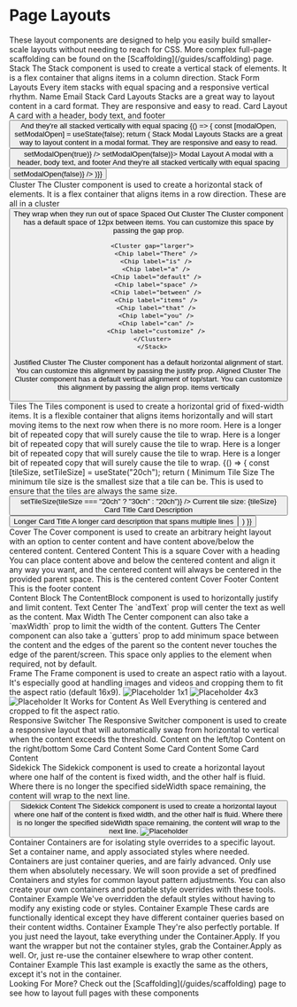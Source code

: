 

<Meta title="Guides/Layouts" />

# Page Layouts

<Stack>
  <Text>These layout components are designed to help you easily build smaller-scale layouts without needing to reach for CSS.  </Text>
  <Text>More complex full-page scaffolding can be found on the [Scaffolding](/guides/scaffolding) page.  </Text>
</Stack>
<Stack gap="largest">
<section>
<Stack>
<Canvas>
  <Stack>
    <Heading level={1}>Stack</Heading>
    <Text>The Stack component is used to create a vertical stack of elements. It is a flex container that aligns items in a column direction.</Text>
  </Stack>
</Canvas>
<Canvas>
  <Stack>
    <Heading level={2}>Stack Form Layouts</Heading>
    <Text>Every item stacks with equal spacing and a responsive vertical rhythm.</Text>
    <Stack>
      <FormFieldLabel external>Name</FormFieldLabel>
      <InputText label="Name" />
      <FormFieldLabel external>Email</FormFieldLabel>
      <InputText label="Email" />
    </Stack>
  </Stack>
</Canvas>
<Canvas>

  <Stack>
    <Heading level={2}>Stack Card Layouts</Heading>
    <Text>Stacks are a great way to layout content in a card format. They are responsive and easy to read.</Text>
    <Cluster>
      <Card elevation="base">
        <Box padding="base">
          <Stack>
            <Heading level={3}>Card Layout</Heading>
            <Text>A card with a header, body text, and footer</Text>
            <Button label="Button" />
            <Text>And they're all stacked vertically</Text>
            <Text>with equal spacing</Text>
          </Stack>
        </Box>
      </Card>
    </Cluster>
  </Stack>
  
</Canvas>
<Story>
  {() => {
    const [modalOpen, setModalOpen] = useState(false);
    return (
  <Canvas>
  <Stack>
    <Heading level={2}>Stack Modal Layouts</Heading>
    <Text>Stacks are a great way to layout content in a modal format. They are responsive and easy to read.</Text>
    <Button label="Open Modal" onClick={() => setModalOpen(true)} />
    <Modal open={modalOpen} onRequestClose={() => setModalOpen(false)}>
    <Box padding="base">
      <Stack>
        <Heading level={3}>Modal Layout</Heading>
        <Text>A modal with a header, body text, and footer</Text>
        <Text>And they're all stacked vertically with equal spacing</Text>
        <Button label="Close the Modal" onClick={() => setModalOpen(false)} />
      </Stack>  
    </Box>
    </Modal>
    </Stack>
  </Canvas>
  )}}
</Story>

</Stack>
</section>
<section>
<Stack>
<Canvas>
  <Stack>
    <Heading level={1}>Cluster</Heading>
    <Text>The Cluster component is used to create a horizontal stack of elements. It is a flex container that aligns items in a row direction.</Text>
    <Cluster>
      <Chip label="Cluster Chip" />
      <Heading level={5}>These are all in a cluster</Heading>
      <Button label="Clustered items have variable widths" />
      <Text>They wrap when they run out of space</Text>
      </Cluster>
  </Stack>
</Canvas>
<Canvas>
  <Stack>
    <Heading level={2}>Spaced Out Cluster</Heading>
    <Text>The Cluster component has a default space of 12px between items. You can customize this space by passing the gap prop.</Text>

      <Cluster gap="larger">
        <Chip label="There" />
        <Chip label="is" />
        <Chip label="a" />
        <Chip label="default" />
        <Chip label="space" />
        <Chip label="between" />
        <Chip label="items" />
        <Chip label="that" />
        <Chip label="you" />
        <Chip label="can" />
        <Chip label="customize" />
      </Cluster>
      </Stack>

</Canvas>
<Canvas>
<Stack>
  <Typography size="largest" align="end" fontWeight="bold">Justified Cluster</Typography>
  <Text align="end">The Cluster component has a default horizontal alignment of start. You can customize this alignment by passing the justify prop.</Text>
  <Cluster justify="end">
        <Chip label="You" />
        <Chip label="can" />
        <Chip label="justify" />
        <Chip label="the items" />
        <Chip label="in the cluster" />
        <Chip label="horizontally" />
      </Cluster>
</Stack>
</Canvas>
<Canvas>
  <Stack>
  <Heading level={2}>Aligned Cluster</Heading>
  <Text>The Cluster component has a default vertical alignment of top/start. You can customize this alignment by passing the align prop.</Text>
  <Cluster align="center">
        <Chip label="You can also align" />
          <Text>  
            items vertically
          </Text>
          <div style={{ height: "100px", backgroundColor: "var(--color-surface--background)", width:200 }}>
          &nbsp;
          </div>
      </Cluster>
  </Stack>
  </Canvas>
</Stack>
</section>
<section>
<Stack>
<Canvas>
   <Stack>
  <Heading level={1}>Tiles</Heading>
    <Text>The Tiles component is used to create a horizontal grid of fixed-width items. 
    It is a flexible container that aligns items horizontally and will start moving items to the next row when there is no more room.</Text>
  <Tiles minSize="15ch" gap="12px">
    <Text>Here is a longer bit of repeated copy that will surely cause the tile to wrap.</Text>
    <Text>Here is a longer bit of repeated copy that will surely cause the tile to wrap.</Text>
    <Text>Here is a longer bit of repeated copy that will surely cause the tile to wrap.</Text>
    <Text>Here is a longer bit of repeated copy that will surely cause the tile to wrap.</Text>
  </Tiles>
  </Stack>
</Canvas>
<Story>
{() => {
  const [tileSize, setTileSize] = useState("20ch");
  return (
  <Canvas>
  <Stack>
  <Heading level={2}>Minimum Tile Size</Heading>
    <Text>The minimum tile size is the smallest size that a tile can be. This is used to ensure that the tiles are always the same size.</Text>
    <Cluster align="center">
      <Button label="Change the size of the tiles" onClick={() => setTileSize(tileSize === "20ch" ? "30ch" : "20ch")} />
      <Text>Current tile size: {tileSize}</Text>
    </Cluster>
  <Tiles minSize={tileSize} gap="12px">
    <Card elevation="base">
      <Box padding="base" borderWidth="0px">
        <Stack>
          <Heading level={2}>Card Title</Heading>
          <Text>Card Description</Text>
          <Button label="Card Button" />
        </Stack>
      </Box>
    </Card>
    <Card elevation="base">
      <Box padding="base" borderWidth="0px">
        <Stack>
          <Heading level={2}>Longer Card Title</Heading>
          <Text>A longer card description that spans multiple lines</Text>
          <Button label="Card Button" />
        </Stack>
      </Box>
    </Card>
  </Tiles>
  </Stack>
  </Canvas>
  )
}}
</Story>
</Stack>
</section>
<section>
<Stack>
<Canvas>
  <Stack>
    <Heading level={1}>Cover</Heading>
    <Text>The Cover component is used to create an arbitrary height layout with an option to center content and have content above/below the centered content.</Text>
    <Cover minHeight="30vh">
      <Cover.Center>
        <Box padding="base" background="surface--background">
        <Stack>
        <Heading level={2}>Centered Content</Heading>
        <Box colorSurface="color-text" colorInverse="color-surface" invert>
            <Text>This is a square</Text>
        </Box>
        </Stack>
      </Box>
      </Cover.Center>
    </Cover>
  </Stack>
  </Canvas>
  <Canvas>
    <Cover minHeight="40vh">
      <Stack>
        <Heading level={2}>Cover with a heading</Heading>
        <Text>You can place content above and below the centered content and align it any way you want, and the centered content will always be centered in the provided parent space.</Text>
      </Stack>
      <Cover.Center>
        <Box background="color-surface--background">
          <Text>This is the centered content</Text>
        </Box>
      </Cover.Center>
        <Box background="color-surface--background">
        <Stack>
          <Heading level={2}>Cover Footer Content</Heading>
          <Text>This is the footer content</Text>
        </Stack>
      </Box>
    </Cover>
  </Canvas>
  </Stack>
</section>
<section>
<Stack>
  <Canvas>
      <ContentBlock maxWidth="100%">
      <Stack>
        <Heading level={1}>Content Block</Heading>
        <Text>The ContentBlock component is used to horizontally justify and limit content.</Text>
      </Stack>
      </ContentBlock>
  </Canvas>
 <Canvas>
      <ContentBlock maxWidth="300px" justify="center" andText>
      <Stack>
      <Heading level={1}>Text Center</Heading>
      <Text>The `andText` prop will center the text as well as the content.</Text>
      </Stack>
      </ContentBlock>
  </Canvas>
  <Canvas>
    <ContentBlock maxWidth="200px">
      <Stack>
        <Heading level={2}>Max Width</Heading>
        <Text>The Center component can also take a `maxWidth` prop to limit the width of the content.</Text>
      </Stack>  
    </ContentBlock>
  </Canvas>
  <Canvas>
    <ContentBlock gutters="largest">
      <Stack>
        <Heading level={2}>Gutters</Heading>
        <Text>The Center component can also take a `gutters` prop to add minimum space between the content and the edges of the parent so the content never touches the edge of the parent/screen. This space only applies to the element when required, not by default.</Text>
      </Stack>
    </ContentBlock>
   
  </Canvas>
  
</Stack>
</section>
<section>
<Stack>
 <Canvas>
  <Stack>
  <Heading level={1}>Frame</Heading>
  <Text>The Frame component is used to create an aspect ratio with a layout. It's especially good at handling images and videos and cropping them to fit the aspect ratio (default 16x9).</Text>
  <Frame>
    <img src="/img_collage.jpg" alt="Placeholder" />
  </Frame>
 
  </Stack>
  </Canvas>
  <Canvas>
    <Stack>
      <Heading level={2}>1x1</Heading>
        <Frame aspectX={1} aspectY={1}>
          <img src="/img_collage.jpg" alt="Placeholder" />
        </Frame>
    </Stack>
  </Canvas>
<Canvas>
    <Stack>
      <Heading level={2}>4x3</Heading>
        <Frame aspectX={4} aspectY={3}>
          <img src="/img_collage.jpg" alt="Placeholder" />
        </Frame>
    </Stack>
  </Canvas>
  <Canvas>
 <Frame>
    <Cover>
      <Heading level={2}>It Works for Content As Well</Heading>
      <Text>Everything is centered and cropped to fit the aspect ratio.</Text>
    </Cover>
  </Frame>
  </Canvas>
  </Stack>
</section>
<section>
<Stack>
<Canvas>
  <Stack>
    <Heading level={1}>Responsive Switcher</Heading>
    <Text>The Responsive Switcher component is used to create a responsive layout that will automatically swap from horizontal to vertical when the content exceeds the threshold.</Text>
    <ResponsiveSwitcher threshold="60ch" gap="12px" limit={2}>
      <Box padding="base" background="surface--background">
          <Heading level={3}>Content on the left/top</Heading>
      </Box>
      <Box padding="base" background="surface--background">
        <Heading level={3}>Content on the right/bottom</Heading>
      </Box>
    </ResponsiveSwitcher>
  </Stack>
  </Canvas>
  <Canvas>
      <ResponsiveSwitcher threshold="50ch" limit={3}>
      <Card elevation="base">
          <Box padding="base">
          <Heading level={3}>Some Card Content</Heading>
        </Box>
      </Card>
       <Card elevation="base">
        <Box padding="base">
          <Heading level={3}>Some Card Content</Heading>
        </Box>
      </Card>
      <Card elevation="base">
        <Box padding="base">
          <Heading level={3}>Some Card Content</Heading>
        </Box>
      </Card>
      </ResponsiveSwitcher>
  </Canvas>
</Stack>
</section>
<section>

<Stack> 
<Canvas>
  <Stack>
  <Heading level={1}>Sidekick</Heading>
  <Text>The Sidekick component is used to create a horizontal layout where one half of the content is fixed width, and the other half is fluid. Where there is no longer the specified sideWidth space remaining, the content will wrap to the next line.</Text>
  <SideKick sideWidth="120px" contentMinWidth="60%">
      <InputText placeholder="Sidekick Input" />
      <Button label="Sidekick Button" />
    </SideKick>
  </Stack>
  </Canvas>
  <Canvas>
    <SideKick sideWidth="60%" contentMinWidth="200px">
      <Cover>
        <Cover.Center>
        <Stack>
        <Heading level={2}>Sidekick Content</Heading>
        <Text>The Sidekick component is used to create a horizontal layout where one half of the content is fixed width, and the other half is fluid. Where there is no longer the specified sideWidth space remaining, the content will wrap to the next line.</Text>
        </Stack>
        </Cover.Center>
        </Cover>
      <Frame aspectX={9} aspectY={16}>
         <img src="/img_collage.jpg" alt="Placeholder" />
      </Frame>
    </SideKick>
  </Canvas>
</Stack>
</section>
<section>
<Stack>
     <Stack>
     <Heading level={1}>Container</Heading>
      <Text>Containers are for isolating style overrides to a specific layout. Set a container name, and apply associated styles where needed.</Text>
     <Text>Containers are just container queries, and are fairly advanced. Only use them when absolutely necessary.</Text>
     <Text>We will soon provide a set of predfined Containers and styles for common layout pattern adjustments.</Text>
     <Text>You can also create your own containers and portable style overrides with these tools.</Text>
     </Stack>
    <Container name="container-items">
    <ContentBlock maxWidth="1280px" align="left">
      <Stack>
        <Container.Apply className={styles.item}>
          <Card>
            <Box padding="base">
              <Stack>
                <Heading level={1}>Container Example</Heading>
                <Text>We've overridden the default styles without having to modify any existing code or styles.</Text>
              </Stack>
            </Box>
          </Card>
        </Container.Apply>
        <Container.Apply className={styles.itemDotted}>
          <Card>
            <Box padding="base">
              <Stack>
                <Heading level={1}>Container Example</Heading>
                <Text>These cards are functionally identical except they have different container queries based on their content widths.</Text>
              </Stack>
            </Box>
          </Card>
        </Container.Apply>
        <Container.Apply className={styles.itemUpsideDown}>
          <Card>
            <Box padding="base">
              <Stack>
                <Heading level={1}>Container Example</Heading>
                <Text>They're also perfectly portable. If you just need the layout, take everything under the Container.Apply. If you want the wrapper but not the container styles, grab the Container.Apply as well. Or, just re-use the container elsewhere to wrap other content.</Text>
              </Stack>
            </Box>
          </Card>
        </Container.Apply>
      </Stack>
      </ContentBlock>
</Container>
<Stack>
 <Card>
            <Box padding="base">
              <Stack>
                <Heading level={1}>Container Example</Heading>
                <Text>This last example is exactly the same as the others, except it's not in the container.</Text>
              </Stack>
            </Box>
          </Card>
          </Stack>
          </Stack>
</section>

<Cover minHeight="30vh">
<Stack>
<Canvas>
  <Stack>
  <Heading level={1}>Looking For More?</Heading>
  <Text>Check out the [Scaffolding](/guides/scaffolding) page to see how to layout full pages with these components</Text>
  </Stack>
</Canvas>
</Stack>
</Cover>
</Stack>
